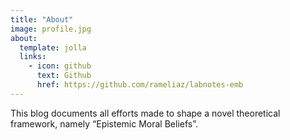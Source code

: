 ```yaml
---
title: "About"
image: profile.jpg
about:
  template: jolla
  links:
    - icon: github
      text: Github
      href: https://github.com/rameliaz/labnotes-emb
---
```


This blog documents all efforts made to shape a novel theoretical framework, namely "Epistemic Moral Beliefs".